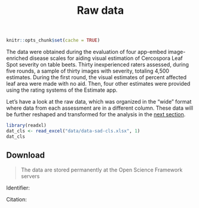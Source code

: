 % Raw data 

```r
knitr::opts_chunk$set(cache = TRUE)
```

The data were obtained during the evaluation of four app-embed image-enriched disease scales for aiding visual estimation of Cercospora Leaf Spot severity on table beets. Thirty inexperienced raters assessed, during five rounds, a sample of thirty images with severity, totaling 4,500 estimates. During the first round, the visual estimates of percent affected leaf area were made with no aid. Then, four other estimates were provided using the rating systems of the Estimate app. 

Let's have a look at the raw data, which was organized in the "wide" format where data from each assessment are in a different column. These data will be further reshaped and transformed for the analysis in the [next section](code.html).

```r
library(readxl)
dat_cls <- read_excel("data/data-sad-cls.xlsx", 1)
dat_cls

```




## Download 

> The data are stored permanently at the Open Science Framework servers


Identifier: 

Citation:
